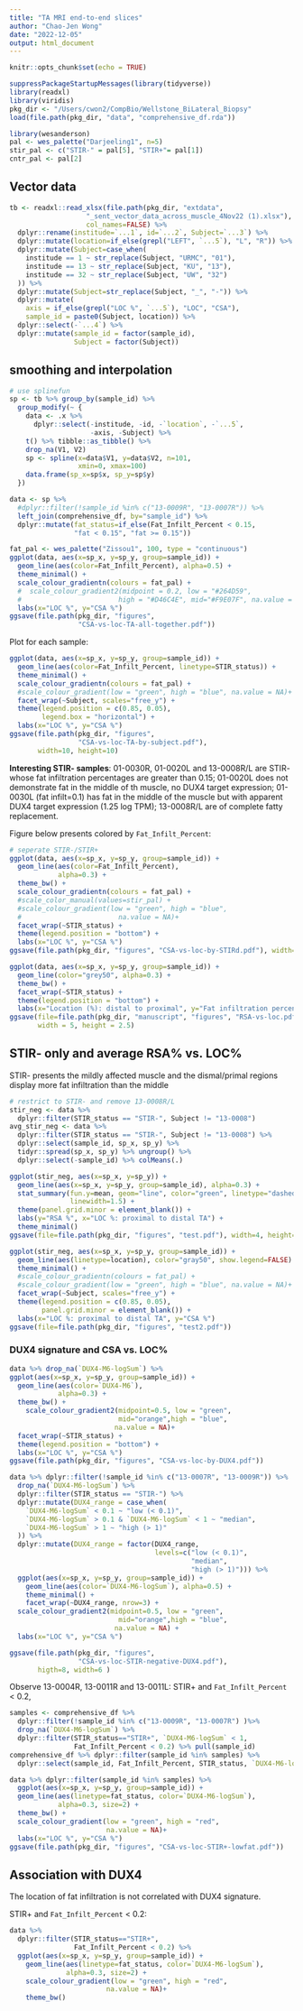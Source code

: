 ```yaml
---
title: "TA MRI end-to-end slices"
author: "Chao-Jen Wong"
date: "2022-12-05"
output: html_document
---
```


```r
knitr::opts_chunk$set(echo = TRUE)
```

```r
suppressPackageStartupMessages(library(tidyverse))
library(readxl)
library(viridis)
pkg_dir <- "/Users/cwon2/CompBio/Wellstone_BiLateral_Biopsy"
load(file.path(pkg_dir, "data", "comprehensive_df.rda"))

library(wesanderson)
pal <- wes_palette("Darjeeling1", n=5)
stir_pal <- c("STIR-" = pal[5], "STIR+"= pal[1])
cntr_pal <- pal[2]
```

## Vector data
```r
tb <- readxl::read_xlsx(file.path(pkg_dir, "extdata",
                   "_sent_vector_data_across_muscle_4Nov22 (1).xlsx"),
                   col_names=FALSE) %>%
  dplyr::rename(institude=`...1`, id=`...2`, Subject=`...3`) %>%
  dplyr::mutate(location=if_else(grepl("LEFT", `...5`), "L", "R")) %>%
  dplyr::mutate(Subject=case_when(
    institude == 1 ~ str_replace(Subject, "URMC", "01"),
    institude == 13 ~ str_replace(Subject, "KU", "13"),
    institude == 32 ~ str_replace(Subject, "UW", "32")
  )) %>%
  dplyr::mutate(Subject=str_replace(Subject, "_", "-")) %>%
  dplyr::mutate(
    axis = if_else(grepl("LOC %", `...5`), "LOC", "CSA"),
    sample_id = paste0(Subject, location)) %>%
  dplyr::select(-`...4`) %>%
  dplyr::mutate(sample_id = factor(sample_id), 
                Subject = factor(Subject)) 
```

## smoothing and interpolation
```r
# use splinefun
sp <- tb %>% group_by(sample_id) %>%
  group_modify(~ {
    data <- .x %>% 
      dplyr::select(-institude, -id, -`location`, -`...5`,
                    -axis, -Subject) %>%
    t() %>% tibble::as_tibble() %>% 
    drop_na(V1, V2) 
    sp <- spline(x=data$V1, y=data$V2, n=101,
                 xmin=0, xmax=100)
    data.frame(sp_x=sp$x, sp_y=sp$y)
  })

data <- sp %>% 
  #dplyr::filter(!sample_id %in% c("13-0009R", "13-0007R")) %>%
  left_join(comprehensive_df, by="sample_id") %>%
  dplyr::mutate(fat_status=if_else(Fat_Infilt_Percent < 0.15, 
                "fat < 0.15", "fat >= 0.15")) 
```

```r
fat_pal <- wes_palette("Zissou1", 100, type = "continuous")
ggplot(data, aes(x=sp_x, y=sp_y, group=sample_id)) +
  geom_line(aes(color=Fat_Infilt_Percent), alpha=0.5) +
  theme_minimal() +
  scale_colour_gradientn(colours = fat_pal) +
  #  scale_colour_gradient2(midpoint = 0.2, low = "#264D59", 
  #                        high = "#D46C4E", mid="#F9E07F", na.value = NA)+
  labs(x="LOC %", y="CSA %")
ggsave(file.path(pkg_dir, "figures",
                 "CSA-vs-loc-TA-all-together.pdf"))
```
Plot for each sample:
```r
ggplot(data, aes(x=sp_x, y=sp_y, group=sample_id)) +
  geom_line(aes(color=Fat_Infilt_Percent, linetype=STIR_status)) +
  theme_minimal() +
  scale_colour_gradientn(colours = fat_pal) +
  #scale_colour_gradient(low = "green", high = "blue", na.value = NA)+
  facet_wrap(~Subject, scales="free_y") +
  theme(legend.position = c(0.85, 0.05), 
        legend.box = "horizontal") +
  labs(x="LOC %", y="CSA %")
ggsave(file.path(pkg_dir, "figures",
                 "CSA-vs-loc-TA-by-subject.pdf"), 
       width=10, height=10)
```


__Interesting STIR- samples__: 01-0030R, 01-0020L and 13-0008R/L are STIR- whose fat infiltration percentages are greater than 0.15; 01-0020L does not demonstrate fat in the middle of th muscle, no DUX4 target expression; 01-0030L (fat infilt=0.1) has fat in the middle of the muscle but with apparent DUX4 target expression (1.25 log TPM); 13-0008R/L are of complete fatty replacement.  

Figure below presents colored by `Fat_Infilt_Percent`:
```r
# seperate STIR-/STIR+
ggplot(data, aes(x=sp_x, y=sp_y, group=sample_id)) +
  geom_line(aes(color=Fat_Infilt_Percent), 
            alpha=0.3) +
  theme_bw() +
  scale_colour_gradientn(colours = fat_pal) +
  #scale_color_manual(values=stir_pal) +
  #scale_colour_gradient(low = "green", high = "blue", 
  #                        na.value = NA)+
  facet_wrap(~STIR_status) +
  theme(legend.position = "bottom") +
  labs(x="LOC %", y="CSA %")
ggsave(file.path(pkg_dir, "figures", "CSA-vs-loc-by-STIRd.pdf"), width=6, height=4)
```
```r
ggplot(data, aes(x=sp_x, y=sp_y, group=sample_id)) +
  geom_line(color="grey50", alpha=0.3) +
  theme_bw() +
  facet_wrap(~STIR_status) +
  theme(legend.position = "bottom") +
  labs(x="Location (%): distal to proximal", y="Fat infiltration percent (%)")
ggsave(file=file.path(pkg_dir, "manuscript", "figures", "RSA-vs-loc.pdf"),
       width = 5, height = 2.5)
```
## STIR- only and average RSA% vs. LOC%
STIR- presents the mildly affected muscle and the dismal/primal regions display more fat infiltration than the middle
```r
# restrict to STIR- and remove 13-0008R/L
stir_neg <- data %>% 
  dplyr::filter(STIR_status == "STIR-", Subject != "13-0008")
avg_stir_neg <- data %>% 
  dplyr::filter(STIR_status == "STIR-", Subject != "13-0008") %>%
  dplyr::select(sample_id, sp_x, sp_y) %>%
  tidyr::spread(sp_x, sp_y) %>% ungroup() %>%
  dplyr::select(-sample_id) %>% colMeans(.)

ggplot(stir_neg, aes(x=sp_x, y=sp_y)) +
  geom_line(aes(x=sp_x, y=sp_y, group=sample_id), alpha=0.3) +
  stat_summary(fun.y=mean, geom="line", color="green", linetype="dashed", 
               linewidth=1.5) +
  theme(panel.grid.minor = element_blank()) +
  labs(y="RSA %", x="LOC %: proximal to distal TA") +
  theme_minimal()
ggsave(file=file.path(pkg_dir, "figures", "test.pdf"), width=4, height=3)

```

```r

ggplot(stir_neg, aes(x=sp_x, y=sp_y, group=sample_id)) +
  geom_line(aes(linetype=location), color="gray50", show.legend=FALSE) +
  theme_minimal() +
  #scale_colour_gradientn(colours = fat_pal) +
  #scale_colour_gradient(low = "green", high = "blue", na.value = NA)+
  facet_wrap(~Subject, scales="free_y") +
  theme(legend.position = c(0.85, 0.05), 
        panel.grid.minor = element_blank()) +
  labs(x="LOC %: proximal to distal TA", y="CSA %")
ggsave(file=file.path(pkg_dir, "figures", "test2.pdf"))
```

### DUX4 signature and CSA vs. LOC%
```r
data %>% drop_na(`DUX4-M6-logSum`) %>%
ggplot(aes(x=sp_x, y=sp_y, group=sample_id)) +
  geom_line(aes(color=`DUX4-M6`), 
            alpha=0.3) +
  theme_bw() +
    scale_colour_gradient2(midpoint=0.5, low = "green",
                           mid="orange",high = "blue", 
                          na.value = NA)+
  facet_wrap(~STIR_status) +
  theme(legend.position = "bottom") +
  labs(x="LOC %", y="CSA %")
ggsave(file.path(pkg_dir, "figures", "CSA-vs-loc-by-DUX4.pdf"))
```
```r
data %>% dplyr::filter(!sample_id %in% c("13-0007R", "13-0009R")) %>%
  drop_na(`DUX4-M6-logSum`) %>%
  dplyr::filter(STIR_status == "STIR-") %>%
  dplyr::mutate(DUX4_range = case_when(
    `DUX4-M6-logSum` < 0.1 ~ "low (< 0.1)",
    `DUX4-M6-logSum` > 0.1 & `DUX4-M6-logSum` < 1 ~ "median",
    `DUX4-M6-logSum` > 1 ~ "high (> 1)"
  )) %>%
  dplyr::mutate(DUX4_range = factor(DUX4_range,
                                    levels=c("low (< 0.1)", 
                                             "median", 
                                             "high (> 1)"))) %>%
  ggplot(aes(x=sp_x, y=sp_y, group=sample_id)) +
    geom_line(aes(color=`DUX4-M6-logSum`), alpha=0.5) +
    theme_minimal() +
    facet_wrap(~DUX4_range, nrow=3) +
  scale_colour_gradient2(midpoint=0.5, low = "green",
                           mid="orange",high = "blue", 
                          na.value = NA) +
  labs(x="LOC %", y="CSA %")

ggsave(file.path(pkg_dir, "figures", 
                 "CSA-vs-loc-STIR-negative-DUX4.pdf"),
       higth=8, width=6 )
```
Observe 13-0004R, 13-0011R and 13-0011L: STIR+ and  `Fat_Infilt_Percent` < 0.2, 

```r
samples <- comprehensive_df %>%
  dplyr::filter(!sample_id %in% c("13-0009R", "13-0007R") )%>%
  drop_na(`DUX4-M6-logSum`) %>%
  dplyr::filter(STIR_status=="STIR+", `DUX4-M6-logSum` < 1, 
                Fat_Infilt_Percent < 0.2) %>% pull(sample_id)
comprehensive_df %>% dplyr::filter(sample_id %in% samples) %>%
  dplyr::select(sample_id, Fat_Infilt_Percent, STIR_status, `DUX4-M6-logSum`, `DUX4-M6`) %>% knitr::kable()

data %>% dplyr::filter(sample_id %in% samples) %>%
  ggplot(aes(x=sp_x, y=sp_y, group=sample_id)) +
  geom_line(aes(linetype=fat_status, color=`DUX4-M6-logSum`), 
            alpha=0.3, size=2) +
  theme_bw() +
  scale_colour_gradient(low = "green", high = "red", 
                        na.value = NA)+
  labs(x="LOC %", y="CSA %")
ggsave(file.path(pkg_dir, "figures", "CSA-vs-loc-STIR+-lowfat.pdf"))
```


## Association with DUX4
The location of fat infiltration is not correlated with DUX4 signature.

STIR+ and `Fat_Infilt_Percent` < 0.2:
```r
data %>%
  dplyr::filter(STIR_status=="STIR+", 
                Fat_Infilt_Percent < 0.2) %>% 
  ggplot(aes(x=sp_x, y=sp_y, group=sample_id)) +
    geom_line(aes(linetype=fat_status, color=`DUX4-M6-logSum`), 
              alpha=0.3, size=2) +
    scale_colour_gradient(low = "green", high = "red", 
                        na.value = NA)+
    theme_bw() 
```